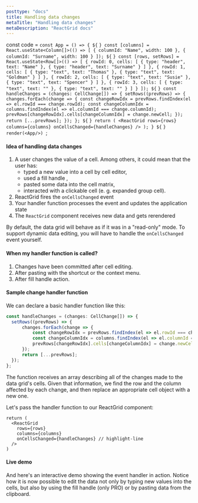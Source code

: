 ```yaml
---
posttype: "docs"
title: Handling data changes
metaTitle: "Handling data changes"
metaDescription: "ReactGrid docs"
---
```

const code = `const App = () => {
  ${` `}
  const [columns] = React.useState<Column[]>(() => [
    { columnId: "Name", width: 100 },
    { columnId: "Surname", width: 100 }
  ]);
  ${` `}
  const [rows, setRows] = React.useState<Row[]>(() => [
    {
      rowId: 0,
      cells: [
        { type: "header", text: "Name" },
        { type: "header", text: "Surname" }
      ]
    },
    {
      rowId: 1,
      cells: [
        { type: "text", text: "Thomas" },
        { type: "text", text: "Goldman" }
      ]
    },
    {
      rowId: 2,
      cells: [
        { type: "text", text: "Susie" },
        { type: "text", text: "Spencer" }
      ]
    },
    {
      rowId: 3,
      cells: [
        { type: "text", text: "" },
        { type: "text", text: "" }
      ]
    }
  ]);
  ${` `}
  const handleChanges = (changes: CellChange[]) => {
    setRows((prevRows) => {
      changes.forEach(change => {
        const changeRowIdx = prevRows.findIndex(el => el.rowId === change.rowId);
        const changeColumnIdx = columns.findIndex(el => el.columnId === change.columnId);
        prevRows[changeRowIdx].cells[changeColumnIdx] = change.newCell;
      });
      return [...prevRows];
    });
  };
  ${` `}
  return (
    <ReactGrid
      rows={rows}
      columns={columns}
      onCellsChanged={handleChanges}
    />
  );
}
${` `}
render(<App/>)
`;

#### Idea of handling data changes

1. A user changes the value of a cell. Among others, it could mean that the user has:
   - typed a new value into a cell by cell editor,
   - used a fill handle ,
   - pasted some data into the cell matrix,
   - interacted with a clickable cell (e. g. expanded group cell).
2. ReactGrid fires the `onCellsChanged` event
3. Your handler function processes the event and updates the application state
4. The `ReactGrid` component receives new data and gets rerendered

By default, the data grid will behave as if it was in a "read-only" mode.
To support dynamic data editing, you will have to handle the `onCellsChanged` event yourself.

#### When my handler function is called?

1. Changes have been committed after cell editing.
2. After pasting with the shortcut or the context menu.
3. After fill handle action.

#### Sample change handler function

We can declare a basic handler function like this:

```ts
const handleChanges = (changes: CellChange[]) => {
  setRows((prevRows) => {
      changes.forEach(change => {
          const changeRowIdx = prevRows.findIndex(el => el.rowId === change.rowId);
          const changeColumnIdx = columns.findIndex(el => el.columnId === change.columnId);
          prevRows[changeRowIdx].cells[changeColumnIdx] = change.newCell;
      });
      return [...prevRows];
  });
};
```

The function receives an array describing all of the changes made to the data grid's cells.
Given that information, we find the row and the column affected by each change,
and then replace an appropriate cell object with a new one.

Let's pass the handler function to our ReactGrid component:

```tsx
return (
  <ReactGrid
    rows={rows}
    columns={columns}
    onCellsChanged={handleChanges} // highlight-line
  />
)
```

#### Live demo

And here's an interactive demo showing the event handler in action.
Notice how it is now possible to edit the data not only by typing new values into the cells,
but also by using the fill handle (only PRO) or by pasting data from the clipboard.


<LiveCode 
  code={code}
  title='Handling changes live demo'
  noInline={true}
/> 